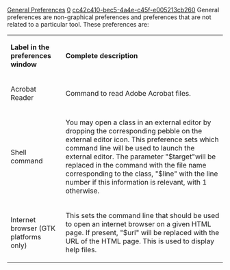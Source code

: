 [[Property:title|General Preferences]]
[[Property:weight|0]]
[[Property:uuid|cc42c410-bec5-4a4e-c45f-e005213cb260]]
General preferences are non-graphical preferences and preferences that are not related to a particular tool. These preferences are:


{| border="1" 
|- 
| '''Label in the preferences window'''
| '''Complete description'''
|- 
| Acrobat Reader
| Command to read Adobe Acrobat files.
|- 
| Shell command
| You may open a class in an external editor by dropping the corresponding pebble on the external editor icon. This preference sets which command line will be used to launch the external editor. The parameter "$target"will be replaced in the command with the file name corresponding to the class, "$line" with the line number if this information is relevant, with 1 otherwise.
|- 
| Internet browser (GTK platforms only)
| This sets the command line that should be used to open an internet browser on a given HTML page. If present, "$url" will be replaced with the URL of the HTML page. This is used to display help files.
|}




